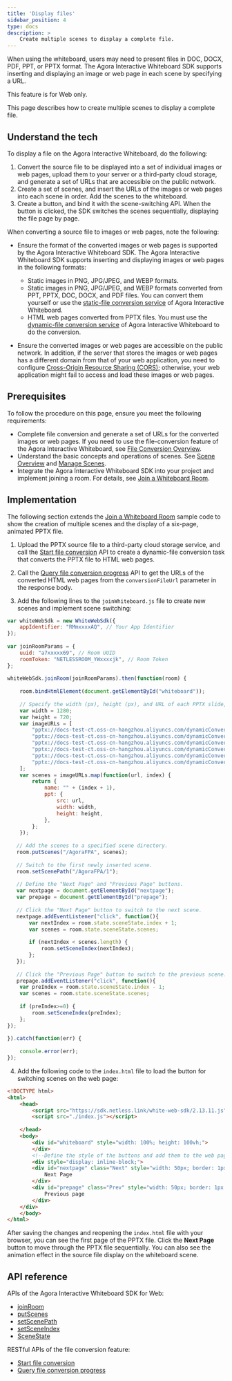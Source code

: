 ```yaml
---
title: 'Display files'
sidebar_position: 4
type: docs
description: >
    Create multiple scenes to display a complete file.
---
```


When using the whiteboard, users may need to present files in DOC, DOCX, PDF, PPT, or PPTX format. The Agora Interactive Whiteboard SDK supports inserting and displaying an image or web page in each scene by specifying a URL.

<PlatformWrapper notAllowed="web">
This feature is for Web only.
</PlatformWrapper>
<PlatformWrapper platform="web">

This page describes how to create multiple scenes to display a complete file.

## Understand the tech

To display a file on the Agora Interactive Whiteboard, do the following:

1. Convert the source file to be displayed into a set of individual images or web pages, upload them to your server or a third-party cloud storage, and generate a set of URLs that are accessible on the public network. 
2. Create a set of scenes, and insert the URLs of the images or web pages into each scene in order. Add the scenes to the whiteboard.
3. Create a button, and bind it with the scene-switching API. When the button is clicked, the SDK switches the scenes sequentially, displaying the file page by page.

When converting a source file to images or web pages, note the following:

- Ensure the format of the converted images or web pages is supported by the Agora Interactive Whiteboard SDK.
  The Agora Interactive Whiteboard SDK supports inserting and displaying images or web pages in the following formats:

  - Static images in PNG, JPG/JPEG, and WEBP formats.
  - Static images in PNG, JPG/JPEG, and WEBP formats converted from PPT, PPTX, DOC, DOCX, and PDF files. You can convert them yourself or use the [static-file conversion service](../reference/whiteboard-api/file-conversion#static-file-conversion) of Agora Interactive Whiteboard.
  - HTML web pages converted from PPTX files. You must use the [dynamic-file conversion service](../reference/whiteboard-api/file-conversion#dynamic-file-conversion) of Agora Interactive Whiteboard to do the conversion.

- Ensure the converted images or web pages are accessible on the public network.
  In addition, if the server that stores the images or web pages has a different domain from that of your web application, you need to configure [Cross-Origin Resource Sharing (CORS)](https://developer.mozilla.org/en-US/docs/Web/HTTP/CORS); otherwise, your web application might fail to access and load these images or web pages.

## Prerequisites

To follow the procedure on this page, ensure you meet the following requirements:

- Complete file conversion and generate a set of URLs for the converted images or web pages. If you need to use the file-conversion feature of the Agora Interactive Whiteboard, see [File Conversion Overview](../reference/whiteboard-api/file-conversion).
- Understand the basic concepts and operations of scenes. See [Scene Overview](/en/whiteboard/scene_overview?platform=Web&versionId=32fa0c50-1b59-11ec-8e65-856920855d60) and [Manage Scenes](/en/whiteboard/manage_scenes?platform=Web&versionId=2bed1400-1b6f-11ec-8e65-856920855d60). 
- Integrate the Agora Interactive Whiteboard SDK into your project and implement joining a room. For details, see [Join a Whiteboard Room](../get-started/get-started-sdk).

## Implementation

The following section extends the [Join a Whiteboard Room](../get-started/get-started-sdk) sample code to show the creation of multiple scenes and the display of a six-page, animated PPTX file.

1. Upload the PPTX source file to a third-party cloud storage service, and call the [Start file conversion](/interactive-whiteboard/reference/whiteboard-api/file-conversion#start-file-conversion) API to create a dynamic-file conversion task that converts the PPTX file to HTML web pages.

2. Call the [Query file conversion progress](/interactive-whiteboard/reference/whiteboard-api/file-conversion#query-the-progress-of-a-file-conversion-task) API to get the URLs of the converted HTML web pages from the `conversionFileUrl` parameter in the response body.

3. Add the following lines to the `joinWhiteboard.js` file to create new scenes and implement scene switching:

```javascript
var whiteWebSdk = new WhiteWebSdk({
    appIdentifier: "RMmxxxxAQ", // Your App Identifier
});
 
var joinRoomParams = {
    uuid: "a7xxxxx69", // Room UUID
    roomToken: "NETLESSROOM_YWxxxxjk", // Room Token
};
 
whiteWebSdk.joinRoom(joinRoomParams).then(function(room) {
 
    room.bindHtmlElement(document.getElementById("whiteboard"));
 
    // Specify the width (px), height (px), and URL of each PPTX slide, and create a new set of scenes.
    var width = 1280;
    var height = 720;
    var imageURLs = [
        "pptx://docs-test-ct.oss-cn-hangzhou.aliyuncs.com/dynamicConvert/016xxx82/19.slide",
        "pptx://docs-test-ct.oss-cn-hangzhou.aliyuncs.com/dynamicConvert/016xxx82/20.slide",
        "pptx://docs-test-ct.oss-cn-hangzhou.aliyuncs.com/dynamicConvert/016xxx82/21.slide",
        "pptx://docs-test-ct.oss-cn-hangzhou.aliyuncs.com/dynamicConvert/016xxx82/22.slide",
        "pptx://docs-test-ct.oss-cn-hangzhou.aliyuncs.com/dynamicConvert/016xxx82/23.slide",
        "pptx://docs-test-ct.oss-cn-hangzhou.aliyuncs.com/dynamicConvert/016xxx82/24.slide",
    ];
    var scenes = imageURLs.map(function(url, index) {
        return {
            name: "" + (index + 1),
            ppt: {
                src: url,
                width: width,
                height: height,
            },
        };
    });
 
   // Add the scenes to a specified scene directory.
   room.putScenes("/AgoraFPA", scenes);
 
   // Switch to the first newly inserted scene.
   room.setScenePath("/AgoraFPA/1");
 
   // Define the "Next Page" and "Previous Page" buttons.
   var nextpage = document.getElementById("nextpage");
   var prepage = document.getElementById("prepage");
 
   // Click the "Next Page" button to switch to the next scene.
   nextpage.addEventListener("click", function(){
       var nextIndex = room.state.sceneState.index + 1;
       var scenes = room.state.sceneState.scenes;
 
       if (nextIndex < scenes.length) {
           room.setSceneIndex(nextIndex);
       };
   });
 
   // Click the "Previous Page" button to switch to the previous scene.
   prepage.addEventListener("click", function(){
    var preIndex = room.state.sceneState.index - 1;
    var scenes = room.state.sceneState.scenes;
 
    if (preIndex>=0) {
        room.setSceneIndex(preIndex);
    };
});
 
}).catch(function(err) {
 
    console.error(err);
});
```

4. Add the following code to the `index.html` file to load the button for switching scenes on the web page:

```html
<!DOCTYPE html>
<html>
    <head>
        <script src="https://sdk.netless.link/white-web-sdk/2.13.11.js"></script>
        <script src="./index.js"></script>
  
    </head>
    <body>
        <div id="whiteboard" style="width: 100%; height: 100vh;">
        </div>
        <!--Define the style of the buttons and add them to the web page-->
        <div style="display: inline-block;">
        <div id="nextpage" class="Next" style="width: 50px; border: 1px solid lightskyblue;display: inline-block;position: fixed; bottom: 400px;">
            Next Page
        </div>
        <div id="prepage" class="Prev" style="width: 50px; border: 1px solid lightskyblue;display: inline-block;position: fixed; bottom: 430px;">
            Previous page
        </div>
    </div>
    </body>
</html>
```

After saving the changes and reopening the `index.html` file with your browser, you can see the first page of the PPTX file. Click the **Next Page** button to move through the PPTX file sequentially. You can also see the animation effect in the source file display on the whiteboard scene.

## API reference

APIs of the Agora Interactive Whiteboard SDK for Web:

- [joinRoom](https://docs.agora.io/en/whiteboard/API%20Reference/whiteboard_web/classes/whitewebsdk.html#joinroom)
- [putScenes](https://docs.agora.io/en/whiteboard/API%20Reference/whiteboard_web/interfaces/room.html#putscenes)
- [setScenePath](https://docs.agora.io/en/whiteboard/API%20Reference/whiteboard_web/interfaces/room.html#setscenepath)
- [setSceneIndex](https://docs.agora.io/en/whiteboard/API%20Reference/whiteboard_web/interfaces/room.html#setsceneindex)
- [SceneState](https://docs.agora.io/en/whiteboard/API%20Reference/whiteboard_web/globals.html#scenestate)

RESTful APIs of the file conversion feature:

- [Start file conversion](/interactive-whiteboard/reference/whiteboard-api/file-conversion#start-file-conversion)
- [Query file conversion progress](/interactive-whiteboard/reference/whiteboard-api/file-conversion#query-the-progress-of-a-file-conversion-task)

</PlatformWrapper>